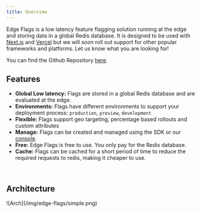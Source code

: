 ```yaml
---
title: Overview
---
```


Edge Flags is a low latency feature flagging solution running at the edge and
storing data in a global Redis database. It is designed to be used with
[Next.js](https://nextjs.org) and [Vercel](https://vercel.com) but we will soon
roll out support for other popular frameworks and platforms. Let us know what
you are looking for!

You can find the Github Repository [here](https://github.com/upstash/edge-flags).

## Features

- **Global Low latency:** Flags are stored in a global Redis database and are
  evaluated at the edge.
- **Environments:** Flags have different environments to support your deployment
  process: `production`, `preview`, `development`
- **Flexible:** Flags support geo targeting, percentage based rollouts and
  custom attributes
- **Manage:** Flags can be created and managed using the SDK or our
  [console](https://console.upstash.com/edge-flags).
- **Free:** Edge Flags is free to use. You only pay for the Redis database.
- **Cache:** Flags can be cached for a short period of time to reduce the
  required requests to redis, making it cheaper to use.

<br />

## Architecture

<Frame>![Arch](/img/edge-flags/simple.png)</Frame>
